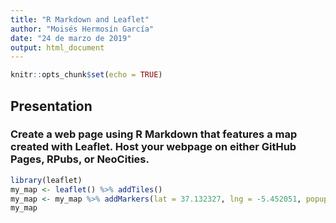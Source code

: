 ---
title: "R Markdown and Leaflet"
author: "Moisés Hermosín García"
date: "24 de marzo de 2019"
output: html_document
---

```{r setup, include=FALSE}
knitr::opts_chunk$set(echo = TRUE)
```

## Presentation

### Create a web page using R Markdown that features a map created with Leaflet. Host your webpage on either GitHub Pages, RPubs, or NeoCities.

```{r, echo=TRUE}
library(leaflet)
my_map <- leaflet() %>% addTiles()
my_map <- my_map %>% addMarkers(lat = 37.132327, lng = -5.452051, popup = "My work's place")
my_map
```
